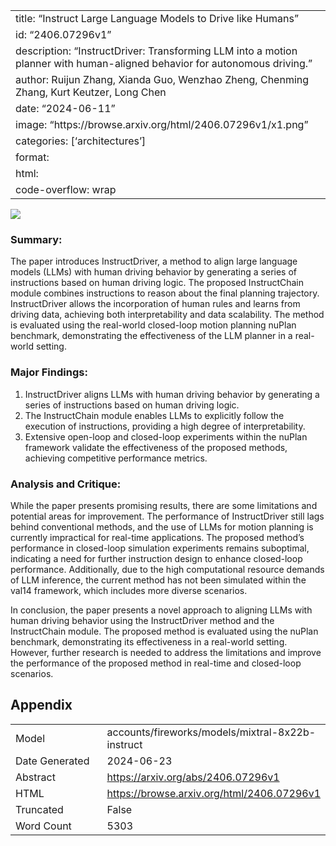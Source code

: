 
---
title: "Instruct Large Language Models to Drive like Humans"
id: "2406.07296v1"
description: "InstructDriver: Transforming LLM into a motion planner with human-aligned behavior for autonomous driving."
author: Ruijun Zhang, Xianda Guo, Wenzhao Zheng, Chenming Zhang, Kurt Keutzer, Long Chen
date: "2024-06-11"
image: "https://browse.arxiv.org/html/2406.07296v1/x1.png"
categories: ['architectures']
format:
  html:
    code-overflow: wrap
---

![](https://browse.arxiv.org/html/2406.07296v1/x1.png)

### Summary:

The paper introduces InstructDriver, a method to align large language models (LLMs) with human driving behavior by generating a series of instructions based on human driving logic. The proposed InstructChain module combines instructions to reason about the final planning trajectory. InstructDriver allows the incorporation of human rules and learns from driving data, achieving both interpretability and data scalability. The method is evaluated using the real-world closed-loop motion planning nuPlan benchmark, demonstrating the effectiveness of the LLM planner in a real-world setting.

### Major Findings:

1. InstructDriver aligns LLMs with human driving behavior by generating a series of instructions based on human driving logic.
2. The InstructChain module enables LLMs to explicitly follow the execution of instructions, providing a high degree of interpretability.
3. Extensive open-loop and closed-loop experiments within the nuPlan framework validate the effectiveness of the proposed methods, achieving competitive performance metrics.

### Analysis and Critique:

While the paper presents promising results, there are some limitations and potential areas for improvement. The performance of InstructDriver still lags behind conventional methods, and the use of LLMs for motion planning is currently impractical for real-time applications. The proposed method's performance in closed-loop simulation experiments remains suboptimal, indicating a need for further instruction design to enhance closed-loop performance. Additionally, due to the high computational resource demands of LLM inference, the current method has not been simulated within the val14 framework, which includes more diverse scenarios.

In conclusion, the paper presents a novel approach to aligning LLMs with human driving behavior using the InstructDriver method and the InstructChain module. The proposed method is evaluated using the nuPlan benchmark, demonstrating its effectiveness in a real-world setting. However, further research is needed to address the limitations and improve the performance of the proposed method in real-time and closed-loop scenarios.

## Appendix

|          |          |
|----------|----------|
| Model     | accounts/fireworks/models/mixtral-8x22b-instruct       |
| Date Generated     | 2024-06-23       |
| Abstract | [https://arxiv.org/abs/2406.07296v1](https://arxiv.org/abs/2406.07296v1)        |
| HTML     | [https://browse.arxiv.org/html/2406.07296v1](https://browse.arxiv.org/html/2406.07296v1)       |
| Truncated       | False       |
| Word Count       | 5303       |